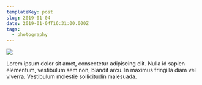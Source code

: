 ```yaml
---
templateKey: post
slug: 2019-01-04
date: 2019-01-04T16:31:00.000Z
tags:
  - photography
---
```

![](../../static/assets/20190104-IMG_1993.jpg)

Lorem ipsum dolor sit amet, consectetur adipiscing elit. Nulla id sapien elementum, vestibulum sem non, blandit arcu. In maximus fringilla diam vel viverra. Vestibulum molestie sollicitudin malesuada.
